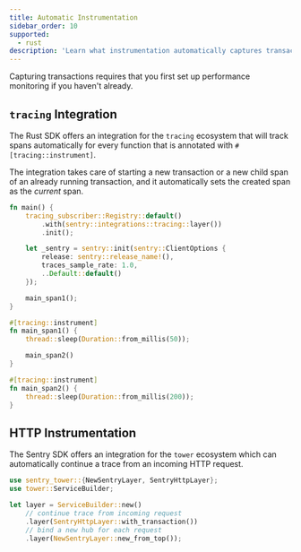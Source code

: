```yaml
---
title: Automatic Instrumentation
sidebar_order: 10
supported:
  - rust
description: 'Learn what instrumentation automatically captures transactions.'
---
```


<Note>

Capturing transactions requires that you first <PlatformLink to="/performance/">set up performance monitoring</PlatformLink> if you haven't already.

</Note>

## `tracing` Integration

The Rust SDK offers an integration for the `tracing` ecosystem that will track spans automatically for every function that is annotated with `#[tracing::instrument]`.

The integration takes care of starting a new transaction or a new child span of an already running transaction, and it automatically sets the created span as the _current_ span.

```rust
fn main() {
    tracing_subscriber::Registry::default()
        .with(sentry::integrations::tracing::layer())
        .init();

    let _sentry = sentry::init(sentry::ClientOptions {
        release: sentry::release_name!(),
        traces_sample_rate: 1.0,
        ..Default::default()
    });

    main_span1();
}

#[tracing::instrument]
fn main_span1() {
    thread::sleep(Duration::from_millis(50));

    main_span2()
}

#[tracing::instrument]
fn main_span2() {
    thread::sleep(Duration::from_millis(200));
}
```

## HTTP Instrumentation

The Sentry SDK offers an integration for the `tower` ecosystem which can automatically continue a trace from an incoming HTTP request.

```rust
use sentry_tower::{NewSentryLayer, SentryHttpLayer};
use tower::ServiceBuilder;

let layer = ServiceBuilder::new()
    // continue trace from incoming request
    .layer(SentryHttpLayer::with_transaction())
    // bind a new hub for each request
    .layer(NewSentryLayer::new_from_top());
```
